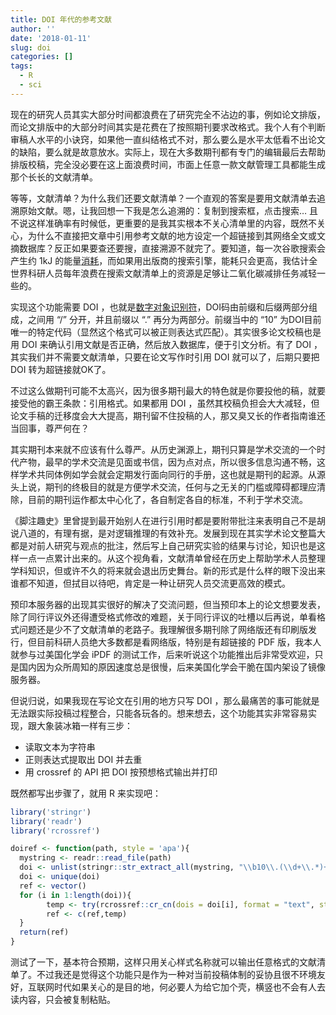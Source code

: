 ```yaml
---
title: DOI 年代的参考文献
author: ''
date: '2018-01-11'
slug: doi
categories: []
tags:
  - R
  - sci
---
```


现在的研究人员其实大部分时间都浪费在了研究完全不沾边的事，例如论文排版，而论文排版中的大部分时间其实是花费在了按照期刊要求改格式。我个人有个判断审稿人水平的小诀窍，如果他一直纠结格式不对，那么要么是水平太低看不出论文的缺陷，要么就是故意放水。实际上，现在大多数期刊都有专门的编辑最后去帮助排版校稿，完全没必要在这上面浪费时间，市面上任意一款文献管理工具都能生成那个长长的文献清单。

等等，文献清单？为什么我们还要文献清单？一个直观的答案是要用文献清单去追溯原始文献。嗯，让我回想一下我是怎么追溯的：复制到搜索框，点击搜索… 且不说这样准确率有时候低，更重要的是我其实根本不关心清单里的内容，既然不关心，为什么不直接把文章中引用参考文献的地方设定一个超链接到其网络全文或文摘数据库？反正如果要查还要搜，直接溯源不就完了。要知道，每一次谷歌搜索会产生约 1kJ 的能量[消耗](https://googleblog.blogspot.ca/2009/01/powering-google-search.html)，而如果用出版商的搜索引擎，能耗只会更高，我估计全世界科研人员每年浪费在搜索文献清单上的资源是足够让二氧化碳减排任务减轻一些的。

实现这个功能需要 DOI ，也就是[数字对象识别符](https://zh.wikipedia.org/zh-hans/DOI)，DOI码由前缀和后缀两部分组成，之间用 “/” 分开，并且前缀以 “.” 再分为两部分。前缀当中的 “10” 为DOI目前唯一的特定代码（显然这个格式可以被正则表达式匹配）。其实很多论文校稿也是用 DOI 来确认引用文献是否正确，然后放入数据库，便于引文分析。有了 DOI ，其实我们并不需要文献清单，只要在论文写作时引用 DOI 就可以了，后期只要把 DOI 转为超链接就OK了。

不过这么做期刊可能不太高兴，因为很多期刊最大的特色就是你要投他的稿，就要接受他的霸王条款：引用格式。如果都用 DOI ，虽然其校稿负担会大大减轻，但论文手稿的迁移度会大大提高，期刊留不住投稿的人，那又臭又长的作者指南谁还当回事，尊严何在？

其实期刊本来就不应该有什么尊严。从历史渊源上，期刊只算是学术交流的一个时代产物，最早的学术交流是见面或书信，因为点对点，所以很多信息沟通不畅，这样学术共同体例如学会就会定期发行面向同行的手册，这也就是期刊的起源。从源头上说，期刊的终极目的就是方便学术交流，任何与之无关的门槛或障碍都理应清除，目前的期刊运作都太中心化了，各自制定各自的标准，不利于学术交流。

《脚注趣史》里曾提到最开始别人在进行引用时都是要附带批注来表明自己不是胡说八道的，有理有据，是对逻辑推理的有效补充。发展到现在其实学术论文整篇大都是对前人研究与观点的批注，然后写上自己研究实验的结果与讨论，知识也是这样一点一点累计出来的。从这个视角看，文献清单曾经在历史上帮助学术人员整理学科知识，但或许不久的将来就会退出历史舞台。新的形式是什么样的眼下没出来谁都不知道，但拭目以待吧，肯定是一种让研究人员交流更高效的模式。

预印本服务器的出现其实很好的解决了交流问题，但当预印本上的论文想要发表，除了同行评议外还得遭受格式修改的难题，关于同行评议的吐槽以后再说，单看格式问题还是少不了文献清单的老路子。我理解很多期刊除了网络版还有印刷版发行，但目前科研人员绝大多数都是看网络版，特别是有超链接的 PDF 版，我本人就参与过美国化学会 iPDF 的测试工作，后来听说这个功能推出后非常受欢迎，只是国内因为众所周知的原因速度总是很慢，后来美国化学会干脆在国内架设了镜像服务器。

但说归说，如果我现在写论文在引用的地方只写 DOI ，那么最痛苦的事可能就是无法跟实际投稿过程整合，只能各玩各的。想来想去，这个功能其实非常容易实现，跟大象装冰箱一样有三步：

- 读取文本为字符串
- 正则表达式提取出 DOI 并去重
- 用 crossref 的 API 把 DOI 按预想格式输出并打印

既然都写出步骤了，就用 R 来实现吧：

```r
library('stringr')
library('readr')
library('rcrossref')

doiref <- function(path, style = 'apa'){
  mystring <- readr::read_file(path)
  doi <- unlist(stringr::str_extract_all(mystring, "\\b10\\.(\\d+\\.*)+[\\/](([^\\s\\.])+\\.*)+\\b"))
  doi <- unique(doi)
  ref <- vector()
  for (i in 1:length(doi)){
        temp <- try(rcrossref::cr_cn(dois = doi[i], format = "text", style = style), T)
        ref <- c(ref,temp)
  }
  return(ref)
}
```

测试了一下，基本符合预期，这样只用关心样式名称就可以输出任意格式的文献清单了。不过我还是觉得这个功能只是作为一种对当前投稿体制的妥协且很不环境友好，互联网时代如果关心的是目的地，何必要人为给它加个壳，横竖也不会有人去读内容，只会被复制粘贴。
